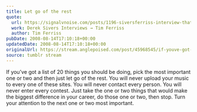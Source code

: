 ```yaml
---
title: Let go of the rest
quote:
  url: https://signalvnoise.com/posts/1196-siversferriss-interview-that-will-make-you-think (via <a href="http://thedeplorableword.net/">deplorableword,</a> <a href="http://tumblelog.marco.org/">marco</a>)
  work: Derek Sivers Interviews → Tim Ferriss
  author: Tim Ferriss
pubDate: 2008-08-14T17:10:18+00:00
updatedDate: 2008-08-14T17:10:18+00:00
originalUrl: https://stream.anglepoised.com/post/45968545/if-youve-got-a-list-of-20-things-you-should-be
source: tumblr stream
---
```


If you’ve got a list of 20 things you should be doing, pick the most important one or two and then just let go of the rest. You will never upload your music to every one of these sites. You will never contact every person. You will never enter every contest. Just take the one or two things that would make the biggest difference in your career, do those one or two, then stop. Turn your attention to the next one or two most important.
